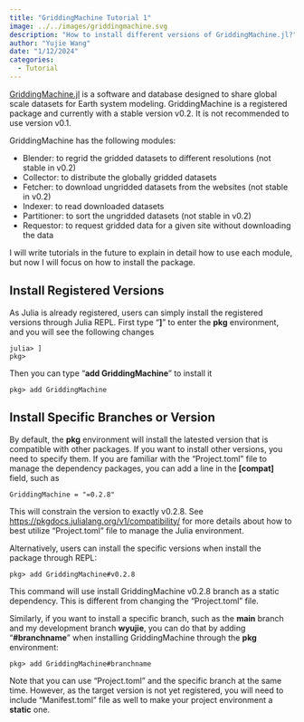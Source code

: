 ```yaml
---
title: "GriddingMachine Tutorial 1"
image: ../../images/griddingmachine.svg
description: "How to install different versions of GriddingMachine.jl?"
author: "Yujie Wang"
date: "1/12/2024"
categories:
  - Tutorial
---
```


[GriddingMachine.jl](https://github.com/CliMA/GriddingMachine.jl) is a software and database designed to share global scale datasets for Earth system modeling. GriddingMachine is a registered package and currently with a stable version v0.2. It is not recommended to use version v0.1.

GriddingMachine has the following modules:

- Blender: to regrid the gridded datasets to different resolutions (not stable in v0.2)
- Collector: to distribute the globally gridded datasets
- Fetcher: to download ungridded datasets from the websites (not stable in v0.2)
- Indexer: to read downloaded datasets
- Partitioner: to sort the ungridded datasets (not stable in v0.2)
- Requestor: to request gridded data for a given site without downloading the data

I will write tutorials in the future to explain in detail how to use each module, but now I will focus on how to install the package.


## Install Registered Versions
As Julia is already registered, users can simply install the registered versions through Julia REPL. First type "**]**" to enter the **pkg** environment, and you will see the following changes
```
julia> ]
pkg>
```
Then you can type "**add GriddingMachine**" to install it
```
pkg> add GriddingMachine
```


## Install Specific Branches or Version
By default, the **pkg** environment will install the latested version that is compatible with other packages. If you want to install other versions, you need to specify them. If you are familiar with the "Project.toml" file to manage the dependency packages, you can add a line in the **[compat]** field, such as
```
GriddingMachine = "=0.2.8"
```
This will constrain the version to exactly v0.2.8. See [https://pkgdocs.julialang.org/v1/compatibility/](https://pkgdocs.julialang.org/v1/compatibility/) for more details about how to best utilize "Project.toml" file to manage the Julia environment.

Alternatively, users can install the specific versions when install the package through REPL:
```
pkg> add GriddingMachine#v0.2.8
```
This command will use install GriddingMachine v0.2.8 branch as a static dependency. This is different from changing the "Project.toml" file.

Similarly, if you want to install a specific branch, such as the **main** branch and my development branch **wyujie**, you can do that by adding "**#branchname**" when installing GriddingMachine through the **pkg** environment:
```
pkg> add GriddingMachine#branchname
```
Note that you can use "Project.toml" and the specific branch at the same time. However, as the target version is not yet registered, you will need to include "Manifest.toml" file as well to make your project environment a **static** one.
